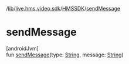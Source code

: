 /[lib](/api-reference/android/v2/home/content)/[live.hms.video.sdk](../index)/[HMSSDK](index)/[sendMessage](send-message)

# sendMessage

[androidJvm]\
fun [sendMessage](send-message)(type: [String](https://kotlinlang.org/api/latest/jvm/stdlib/kotlin/-string/index.html), message: [String](https://kotlinlang.org/api/latest/jvm/stdlib/kotlin/-string/index.html))
